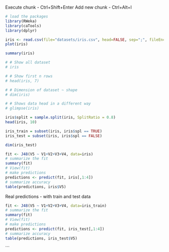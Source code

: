 Execute chunk - Ctrl+Shift+Enter 
Add new chunk - Ctrl+Alt+I

```r
# load the packages
library(RWeka)
library(caTools)
library(dplyr)

```

```r
iris <- read.csv(file="datasets/iris.csv", head=FALSE, sep=";", fileEncoding="UTF-8-BOM")
plot(iris)

```

```r
summary(iris)
```

```r
# # Show all dataset
# iris

# # Show first n rows
# head(iris, 7)

# # Dimension of dataset ~ shape
# dim(iris)

# # Shows data head in a different way
# glimpse(iris)

```



```r
iris$split = sample.split(iris, SplitRatio = 0.8)
head(iris, 10)
```

```r
iris_train = subset(iris, iris$spl == TRUE)
iris_test = subset(iris, iris$spl == FALSE)

dim(iris_test)
```

```r
fit <- J48(V5 ~ V1+V2+V3+V4, data=iris)
# summarize the fit
summary(fit)
# View(fit)
# make predictions
predictions <- predict(fit, iris[,1:4])
# summarize accuracy
table(predictions, iris$V5)
```

Real predictions - with train and test data
```r
fit <- J48(V5 ~ V1+V2+V3+V4, data=iris_train)
# summarize the fit
summary(fit)
# View(fit)
# make predictions
predictions <- predict(fit, iris_test[,1:4])
# summarize accuracy
table(predictions, iris_test$V5)
```
```

